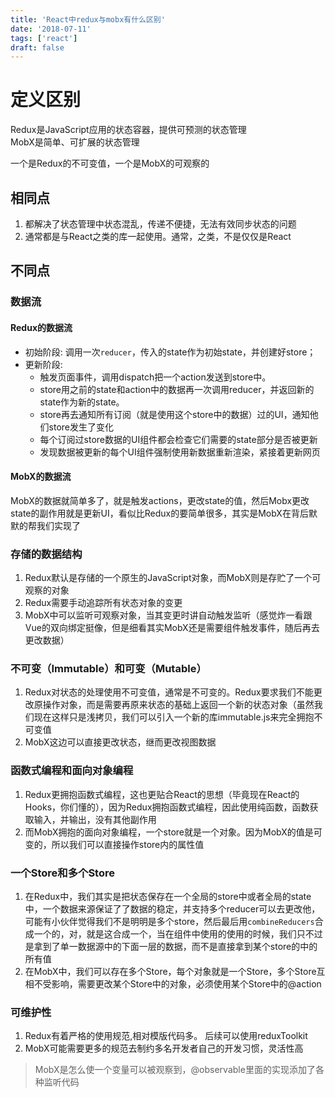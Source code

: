 ```yaml
---
title: 'React中redux与mobx有什么区别'
date: '2018-07-11'
tags: ['react']
draft: false
---
```



# 定义区别

Redux是JavaScript应用的状态容器，提供可预测的状态管理  
MobX是简单、可扩展的状态管理  

一个是Redux的不可变值，一个是MobX的可观察的

## 相同点

1. 都解决了状态管理中状态混乱，传递不便捷，无法有效同步状态的问题
2. 通常都是与React之类的库一起使用。通常，之类，不是仅仅是React

## 不同点

### 数据流

#### Redux的数据流

- 初始阶段: 调用一次`reducer`，传入的state作为初始state，并创建好store；
- 更新阶段:
  - 触发页面事件，调用dispatch把一个action发送到store中。
  - store用之前的state和action中的数据再一次调用reducer，并返回新的state作为新的state。
  - store再去通知所有订阅（就是使用这个store中的数据）过的UI，通知他们store发生了变化
  - 每个订阅过store数据的UI组件都会检查它们需要的state部分是否被更新
  - 发现数据被更新的每个UI组件强制使用新数据重新渲染，紧接着更新网页

#### MobX的数据流

MobX的数据就简单多了，就是触发actions，更改state的值，然后Mobx更改state的副作用就是更新UI，看似比Redux的要简单很多，其实是MobX在背后默默的帮我们实现了

### 存储的数据结构

1. Redux默认是存储的一个原生的JavaScript对象，而MobX则是存贮了一个可观察的对象
2. Redux需要手动追踪所有状态对象的变更
3. MobX中可以监听可观察对象，当其变更时讲自动触发监听（感觉炸一看跟Vue的双向绑定挺像，但是细看其实MobX还是需要组件触发事件，随后再去更改数据）

### 不可变（Immutable）和可变（Mutable）

1. Redux对状态的处理使用不可变值，通常是不可变的。Redux要求我们不能更改原操作对象，而是需要再原来状态的基础上返回一个新的状态对象（虽然我们现在这样只是浅拷贝，我们可以引入一个新的库immutable.js来完全拥抱不可变值
2. MobX这边可以直接更改状态，继而更改视图数据

### 函数式编程和面向对象编程

1. Redux更拥抱函数式编程，这也更贴合React的思想（毕竟现在React的Hooks，你们懂的），因为Redux拥抱函数式编程，因此使用纯函数，函数获取输入，并输出，没有其他副作用
2. 而MobX拥抱的面向对象编程，一个store就是一个对象。因为MobX的值是可变的，所以我们可以直接操作store内的属性值

### 一个Store和多个Store

1. 在Redux中，我们其实是把状态保存在一个全局的store中或者全局的state中，一个数据来源保证了了数据的稳定，并支持多个reducer可以去更改他，可能有小伙伴觉得我们不是明明是多个store，然后最后用`combineReducers`合成一个的，对，就是这合成一个，当在组件中使用的使用的时候，我们只不过是拿到了单一数据源中的下面一层的数据，而不是直接拿到某个store的中的所有值
2. 在MobX中，我们可以存在多个Store，每个对象就是一个Store，多个Store互相不受影响，需要更改某个Store中的对象，必须使用某个Store中的@action

### 可维护性

1. Redux有着严格的使用规范,相对模版代码多。 后续可以使用reduxToolkit
2. MobX可能需要更多的规范去制约多名开发者自己的开发习惯，灵活性高

> MobX是怎么使一个变量可以被观察到，@observable里面的实现添加了各种监听代码
